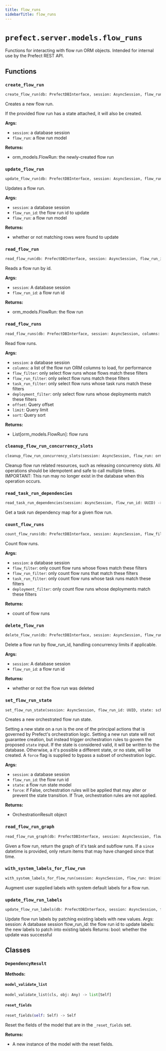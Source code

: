 ```yaml
---
title: flow_runs
sidebarTitle: flow_runs
---
```


# `prefect.server.models.flow_runs`



Functions for interacting with flow run ORM objects.
Intended for internal use by the Prefect REST API.


## Functions

### `create_flow_run` <sup><a href="https://github.com/PrefectHQ/prefect/blob/main/src/prefect/server/models/flow_runs.py#L63" target="_blank"><Icon icon="github" style="width: 14px; height: 14px;" /></a></sup>

```python
create_flow_run(db: PrefectDBInterface, session: AsyncSession, flow_run: schemas.core.FlowRun, orchestration_parameters: Optional[dict[str, Any]] = None) -> orm_models.FlowRun
```


Creates a new flow run.

If the provided flow run has a state attached, it will also be created.

**Args:**
- `session`: a database session
- `flow_run`: a flow run model

**Returns:**
- orm_models.FlowRun: the newly-created flow run


### `update_flow_run` <sup><a href="https://github.com/PrefectHQ/prefect/blob/main/src/prefect/server/models/flow_runs.py#L149" target="_blank"><Icon icon="github" style="width: 14px; height: 14px;" /></a></sup>

```python
update_flow_run(db: PrefectDBInterface, session: AsyncSession, flow_run_id: UUID, flow_run: schemas.actions.FlowRunUpdate) -> bool
```


Updates a flow run.

**Args:**
- `session`: a database session
- `flow_run_id`: the flow run id to update
- `flow_run`: a flow run model

**Returns:**
- whether or not matching rows were found to update


### `read_flow_run` <sup><a href="https://github.com/PrefectHQ/prefect/blob/main/src/prefect/server/models/flow_runs.py#L178" target="_blank"><Icon icon="github" style="width: 14px; height: 14px;" /></a></sup>

```python
read_flow_run(db: PrefectDBInterface, session: AsyncSession, flow_run_id: UUID, for_update: bool = False) -> Optional[orm_models.FlowRun]
```


Reads a flow run by id.

**Args:**
- `session`: A database session
- `flow_run_id`: a flow run id

**Returns:**
- orm_models.FlowRun: the flow run


### `read_flow_runs` <sup><a href="https://github.com/PrefectHQ/prefect/blob/main/src/prefect/server/models/flow_runs.py#L282" target="_blank"><Icon icon="github" style="width: 14px; height: 14px;" /></a></sup>

```python
read_flow_runs(db: PrefectDBInterface, session: AsyncSession, columns: Optional[list[str]] = None, flow_filter: Optional[schemas.filters.FlowFilter] = None, flow_run_filter: Optional[schemas.filters.FlowRunFilter] = None, task_run_filter: Optional[schemas.filters.TaskRunFilter] = None, deployment_filter: Optional[schemas.filters.DeploymentFilter] = None, work_pool_filter: Optional[schemas.filters.WorkPoolFilter] = None, work_queue_filter: Optional[schemas.filters.WorkQueueFilter] = None, offset: Optional[int] = None, limit: Optional[int] = None, sort: schemas.sorting.FlowRunSort = schemas.sorting.FlowRunSort.ID_DESC) -> Sequence[orm_models.FlowRun]
```


Read flow runs.

**Args:**
- `session`: a database session
- `columns`: a list of the flow run ORM columns to load, for performance
- `flow_filter`: only select flow runs whose flows match these filters
- `flow_run_filter`: only select flow runs match these filters
- `task_run_filter`: only select flow runs whose task runs match these filters
- `deployment_filter`: only select flow runs whose deployments match these filters
- `offset`: Query offset
- `limit`: Query limit
- `sort`: Query sort

**Returns:**
- List[orm_models.FlowRun]: flow runs


### `cleanup_flow_run_concurrency_slots` <sup><a href="https://github.com/PrefectHQ/prefect/blob/main/src/prefect/server/models/flow_runs.py#L345" target="_blank"><Icon icon="github" style="width: 14px; height: 14px;" /></a></sup>

```python
cleanup_flow_run_concurrency_slots(session: AsyncSession, flow_run: orm_models.FlowRun) -> None
```


Cleanup flow run related resources, such as releasing concurrency slots.
All operations should be idempotent and safe to call multiple times.
IMPORTANT: This run may no longer exist in the database when this operation occurs.


### `read_task_run_dependencies` <sup><a href="https://github.com/PrefectHQ/prefect/blob/main/src/prefect/server/models/flow_runs.py#L387" target="_blank"><Icon icon="github" style="width: 14px; height: 14px;" /></a></sup>

```python
read_task_run_dependencies(session: AsyncSession, flow_run_id: UUID) -> List[DependencyResult]
```


Get a task run dependency map for a given flow run.


### `count_flow_runs` <sup><a href="https://github.com/PrefectHQ/prefect/blob/main/src/prefect/server/models/flow_runs.py#L435" target="_blank"><Icon icon="github" style="width: 14px; height: 14px;" /></a></sup>

```python
count_flow_runs(db: PrefectDBInterface, session: AsyncSession, flow_filter: Optional[schemas.filters.FlowFilter] = None, flow_run_filter: Optional[schemas.filters.FlowRunFilter] = None, task_run_filter: Optional[schemas.filters.TaskRunFilter] = None, deployment_filter: Optional[schemas.filters.DeploymentFilter] = None, work_pool_filter: Optional[schemas.filters.WorkPoolFilter] = None, work_queue_filter: Optional[schemas.filters.WorkQueueFilter] = None) -> int
```


Count flow runs.

**Args:**
- `session`: a database session
- `flow_filter`: only count flow runs whose flows match these filters
- `flow_run_filter`: only count flow runs that match these filters
- `task_run_filter`: only count flow runs whose task runs match these filters
- `deployment_filter`: only count flow runs whose deployments match these filters

**Returns:**
- count of flow runs


### `delete_flow_run` <sup><a href="https://github.com/PrefectHQ/prefect/blob/main/src/prefect/server/models/flow_runs.py#L477" target="_blank"><Icon icon="github" style="width: 14px; height: 14px;" /></a></sup>

```python
delete_flow_run(db: PrefectDBInterface, session: AsyncSession, flow_run_id: UUID) -> bool
```


Delete a flow run by flow_run_id, handling concurrency limits if applicable.

**Args:**
- `session`: A database session
- `flow_run_id`: a flow run id

**Returns:**
- whether or not the flow run was deleted


### `set_flow_run_state` <sup><a href="https://github.com/PrefectHQ/prefect/blob/main/src/prefect/server/models/flow_runs.py#L507" target="_blank"><Icon icon="github" style="width: 14px; height: 14px;" /></a></sup>

```python
set_flow_run_state(session: AsyncSession, flow_run_id: UUID, state: schemas.states.State, force: bool = False, flow_policy: Optional[Type[FlowRunOrchestrationPolicy]] = None, orchestration_parameters: Optional[Dict[str, Any]] = None, client_version: Optional[str] = None) -> OrchestrationResult
```


Creates a new orchestrated flow run state.

Setting a new state on a run is the one of the principal actions that is governed by
Prefect's orchestration logic. Setting a new run state will not guarantee creation,
but instead trigger orchestration rules to govern the proposed `state` input. If
the state is considered valid, it will be written to the database. Otherwise, a
it's possible a different state, or no state, will be created. A `force` flag is
supplied to bypass a subset of orchestration logic.

**Args:**
- `session`: a database session
- `flow_run_id`: the flow run id
- `state`: a flow run state model
- `force`: if False, orchestration rules will be applied that may alter or prevent
the state transition. If True, orchestration rules are not applied.

**Returns:**
- OrchestrationResult object


### `read_flow_run_graph` <sup><a href="https://github.com/PrefectHQ/prefect/blob/main/src/prefect/server/models/flow_runs.py#L597" target="_blank"><Icon icon="github" style="width: 14px; height: 14px;" /></a></sup>

```python
read_flow_run_graph(db: PrefectDBInterface, session: AsyncSession, flow_run_id: UUID, since: datetime.datetime = earliest_possible_datetime()) -> Graph
```


Given a flow run, return the graph of it's task and subflow runs. If a `since`
datetime is provided, only return items that may have changed since that time.


### `with_system_labels_for_flow_run` <sup><a href="https://github.com/PrefectHQ/prefect/blob/main/src/prefect/server/models/flow_runs.py#L617" target="_blank"><Icon icon="github" style="width: 14px; height: 14px;" /></a></sup>

```python
with_system_labels_for_flow_run(session: AsyncSession, flow_run: Union[schemas.core.FlowRun, schemas.actions.FlowRunCreate]) -> schemas.core.KeyValueLabels
```


Augment user supplied labels with system default labels for a flow
run.


### `update_flow_run_labels` <sup><a href="https://github.com/PrefectHQ/prefect/blob/main/src/prefect/server/models/flow_runs.py#L654" target="_blank"><Icon icon="github" style="width: 14px; height: 14px;" /></a></sup>

```python
update_flow_run_labels(db: PrefectDBInterface, session: AsyncSession, flow_run_id: UUID, labels: KeyValueLabels) -> bool
```


Update flow run labels by patching existing labels with new values.
Args:
    session: A database session
    flow_run_id: the flow run id to update
    labels: the new labels to patch into existing labels
Returns:
    bool: whether the update was successful


## Classes

### `DependencyResult` <sup><a href="https://github.com/PrefectHQ/prefect/blob/main/src/prefect/server/models/flow_runs.py#L374" target="_blank"><Icon icon="github" style="width: 14px; height: 14px;" /></a></sup>

**Methods:**

#### `model_validate_list` <sup><a href="https://github.com/PrefectHQ/prefect/blob/main/src/prefect/_internal/schemas/bases.py#L56" target="_blank"><Icon icon="github" style="width: 14px; height: 14px;" /></a></sup>

```python
model_validate_list(cls, obj: Any) -> list[Self]
```

#### `reset_fields` <sup><a href="https://github.com/PrefectHQ/prefect/blob/main/src/prefect/_internal/schemas/bases.py#L85" target="_blank"><Icon icon="github" style="width: 14px; height: 14px;" /></a></sup>

```python
reset_fields(self: Self) -> Self
```

Reset the fields of the model that are in the `_reset_fields` set.

**Returns:**
- A new instance of the model with the reset fields.

